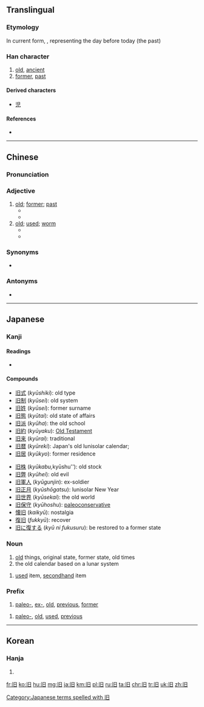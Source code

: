 {{also|舊|伯}}

==Translingual==

===Etymology===
{{Han simp|𦾔|f=萑|t=&nbsp;}}

In current form, {{Han compound|丨|t1=one|日|t2=day}}, representing the day before today (the past)

===Han character===
{{Han char|rn=72|rad=日|as=01|sn=5|four=|canj=中日 (LA)|ids=⿰[[丨]][[日]]}}

# [[old]], [[ancient]]
# [[former]], [[past]]

====Derived characters====
* [[児]]

====References====
* {{Han ref|kx=0489.051|dkj=13737|dj=0850.040|hdz=21483.020|uh=65E7|ud=26087}}

----

==Chinese==
{{zh-hanzi-box|旧|[[舊]]}}

===Pronunciation===
{{zh-pron
|m=jiù
|c=gau6
|mc=y
|oc=y
|ma=zh-jiù.ogg
|cat=a
}}

===Adjective===
{{zh-adj|s}}

# [[old]]; [[former]]; [[past]]
#* {{zh-usex|他 重获 '''旧''' 职。|He got his '''former''' job back.|link=y}}
#* {{zh-usex|你 的 新 房子 和 你 的 '''旧''' 房子 比 起来 怎样？|How does your new house compare with your '''old''' one?|link=y}}
# [[old]]; [[used]]; [[worm]]
#* {{zh-usex|地 毯 '''旧''' 了，但 还 能 用。|The carpet is '''worn''' but still serviceable.|link=y}}
#* {{zh-usex|我 在 阁楼 上 有 好几 箱 '''旧''' 衣服。|I've got boxes of '''old''' clothes in the attic.|link=y}}
	  
===Synonyms===
* {{zh-l|老|lǎo|old (of people)}}

===Antonyms===
* {{zh-l|新|xīn|new}}

----

==Japanese==

===Kanji===
{{ja-kanji|grade=5|rs=日01}}

====Readings====
* {{ja-readings|on=[[きゅう]] (''kyū'')|kun=[[ふるい]] ([[旧い]], ''furui''), [[もと]] (''moto'')}}

====Compounds====
{{top2}}
* [[旧式]] (''kyūshiki''): old type
* [[旧制]] (''kyūsei''): old system
* [[旧姓]] (''kyūsei''): former surname
* [[旧態]] (''kyūtai''): old state of affairs
* [[旧派]] (''kyūha''): the old school
* [[旧約]] (''kyūyaku''): [[Old Testament]]
* [[旧来]] (''kyūrai''): traditional
* [[旧暦]] (''kyūreki''): Japan's old lunisolar calendar;
* [[旧居]] (''kyūkyo''): former residence
{{mid2}}
* [[旧株]] (''kyūkabu, ''kyūshu''): old stock
* [[旧弊]] (''kyūhei''): old evil
* [[旧軍人]] (''kyūgunjin''): ex-soldier
* [[旧正月]] (''kyūshōgatsu''): lunisolar New Year
* [[旧世界]] (''kyūsekai''): the old world
* [[旧保守]] (''kyūhoshu''): [[paleoconservative]]
* [[懐旧]] (''kaikyū''): nostalgia
* [[復旧]] (''fukkyū''): recover
* [[旧に復する]] (''kyū ni fukusuru''): be restored to a former state
{{bottom}}

===Noun===
{{ja-noun|きゅう}}

# [[old]] things, original state, former state, old times
# the old calendar based on a lunar system

{{ja-noun|ふる}}

# [[used]] item, [[secondhand]] item

===Prefix===
{{ja-pos|きゅう|prefix}}
# [[paleo-]], [[ex-]], [[old]], [[previous]], [[former]]

{{ja-pos|ふる|prefix}}
# [[paleo-]], [[old]], [[used]], [[previous]]

[[Category:Japanese terms spelled with 旧]]

----

==Korean==

===Hanja===
{{ko-hanja|hangeul=구|eumhun=|rv=gu|mr=ku|y=kwu}}

# {{defn|lang=ko|sort=日01}}

[[fr:旧]]
[[ko:旧]]
[[hu:旧]]
[[mg:旧]]
[[ja:旧]]
[[km:旧]]
[[pl:旧]]
[[ru:旧]]
[[ta:旧]]
[[chr:旧]]
[[tr:旧]]
[[uk:旧]]
[[zh:旧]]